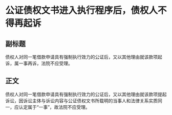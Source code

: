 # 公证债权文书进入执行程序后，债权人不得再起诉
## 副标题
债权人对同一笔借款申请具有强制执行效力的公证后，又以其他理由就该款项起诉，属一事再诉，法院不应受理。
## 正文
债权人对同一笔借款申请具有强制执行效力的公证后，又以其他理由就该款项提起诉讼，因诉讼主体与诉讼内容与公证债权文书所载明的当事人和法律关系实质同一，应认定属于“一事”，故法院不应受理。